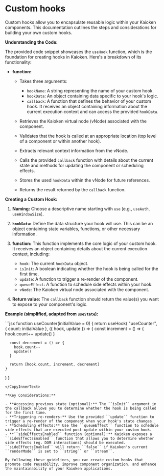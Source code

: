 
# Custom hooks

Custom hooks allow you to encapsulate reusable logic within your Kaioken components. This documentation outlines the steps and considerations for building your own custom hooks.

**Understanding the Code:**

The provided code snippet showcases the ``useHook`` function, which is the foundation for creating hooks in Kaioken. Here's a breakdown of its functionality:

- **<CodePreview data={useHookTypePreview} /> function:**

    - Takes three arguments:

        - ``hookName``: A string representing the name of your custom hook.
        - ``hookData``: An object containing data specific to your hook's logic.
        - ``callback``: A function that defines the behavior of your custom hook. It receives an object containing information about the current execution context and can access the provided ``hookData``.
 
    - Retrieves the Kaioken virtual node (vNode) associated with the component.
    - Validates that the hook is called at an appropriate location (top level of a component or within another hook).
    - Extracts relevant context information from the vNode.
    - Calls the provided ``callback`` function with details about the current state and methods for updating the component or scheduling effects.
    - Stores the used ``hookData`` within the vNode for future references.
    - Returns the result returned by the ``callback`` function.

**Creating a Custom Hook:**

1. **Naming:** Choose a descriptive name starting with `use` (e.g., `useAuth`, `useWindowSize`).
2. **``hookData``:** Define the data structure your hook will use. This can be an object containing state variables, functions, or other necessary information.
3. **<CodePreview data={useHookCallbackTypePreview} /> function:** This function implements the core logic of your custom hook. It receives an object containing details about the current execution context, including:

    - ``hook``: The current ``hookData`` object.
    - ``isInit``: A boolean indicating whether the hook is being called for the first time.
    - ``update``: A function to trigger a re-render of the component.
    - ``queueEffect``: A function to schedule side effects within your hook.
    - ``vNode``: The Kaioken virtual node associated with the component.

4. **Return value:** The ``callback`` function should return the value(s) you want to expose to your component's logic.

**Example (simplified, adapted from ``useState``):**

<CopyInnerText>
```jsx
function useCounter(initialValue = 0) {
  return useHook(
    "useCounter",
    { count: initialValue },
    ({ hook, update }) => {
      const increment = () => {
        hook.count++
        update()
      }

      const decrement = () => {
        hook.count--
        update()
      }

      return [hook.count, increment, decrement]
    }
  )
}
```
</CopyInnerText>

**Key Considerations:**

- **Accessing previous state (optional):** The ``isInit`` argument in the callback allows you to determine whether the hook is being called for the first time.
- **Triggering re-renders:** Use the provided ``update`` function to trigger a re-render of the component when your hook's state changes.
- **Scheduling effects:** Use the ``queueEffect`` function to schedule side effects that are executed post-update within your custom hook.
- **``sideEffectsEnabled`` function (optional):** Kaioken exposes a ``sideEffectsEnabled`` function that allows you to determine whether side effects (eg. DOM interactions) should be executed. ``sideEffectsEnabled`` will return ``false`` if Kaioken's current ``renderMode`` is set to ``string`` or ``stream``.

By following these guidelines, you can create custom hooks that promote code reusability, improve component organization, and enhance the maintainability of your Kaioken applications.



